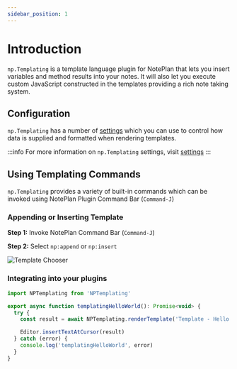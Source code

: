 ```yaml
---
sidebar_position: 1
---
```


# Introduction

`np.Templating` is a template language plugin for NotePlan that lets you insert variables and method results into your notes.  It will also let you execute custom JavaScript constructed in the templates providing a rich note taking system.

## Configuration

`np.Templating` has a number of [settings](/docs/settings) which you can use to control how data is supplied and formatted when rendering templates.

:::info
For more information on `np.Templating` settings, visit [settings](/docs/settings)
:::

## Using Templating Commands
`np.Templating` provides a variety of built-in commands which can be invoked using NotePlan Plugin Command Bar (`Command-J`)

### Appending or Inserting Template

**Step 1:** Invoke NotePlan Command Bar (`Command-J`)

**Step 2:** Select `np:append` or `np:insert`

![Template Chooser](/img/template-chooser.png)

### Integrating into your plugins

```javascript
import NPTemplating from 'NPTemplating'

export async function templatingHelloWorld(): Promise<void> {
  try {
    const result = await NPTemplating.renderTemplate('Template - Hello World', {})

    Editor.insertTextAtCursor(result)
  } catch (error) {
    console.log('templatingHelloWorld', error)
  }
}
```
